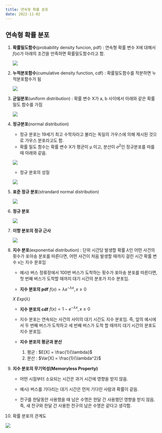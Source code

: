 ```yaml
---
title: 연속형 확률 분포
date: 2022-11-02
---
```


## 연속형 확률 분포

1. **확률밀도함수**(probability density funcion, pdf) : 연속형 확률 변수 X에 대해서 $f(x)$가 아래의 조건을 만족하면 확률밀도함수라고 함.

   ![](/note/statistics/pd-3.PNG)

2. **누적분포함수**(cumulative density function, cdf) : 확률밀도함수를 적분하면 누적분포함수가 됨

   ![](/note/statistics/pd-4.PNG)

3. **균일분포**(uniform distribution) : 확률 변수 X가 a, b 사이에서 아래와 같은 확률 밀도 함수를 가짐

   ![](/note/statistics/pd-5.PNG)

4. **정규분포**(normal distribution)

   - 정규 분포는 19세기 최고 수학자라고 불리는 독일의 가우스에 의해 제시된 것으로 가우스 분포라고도 함.
   - 확률 밀도 함수는 확률 변수 X가 평균이 μ 이고, 분산이 $\sigma^2$인 정규분포를 따를 때 아래와 같음.

   ![](/note/statistics/pd-6.PNG)

   - 정규 분포의 성질

   ![](/note/statistics/pd-7.PNG)

5. **표준 정규 분포**(strandard normal distribution)

   ![](/note/statistics/pd-8.PNG)

6. **정규 분포**

   ![](/note/statistics/pd-9.PNG)

7. **이항 분포의 정규 근사**

   ![](/note/statistics/pd-10.PNG)

8. **지수 분포**(exponential distribution) : 단위 시간당 발생할 확률 $\lambda$인 어떤 사건의 횟수가 포아송 분포를 따른다면, 어떤 사건이 처음 발생할 때까지 걸린 시간 확률 변수 x는 지수 분포임

   - 예시) 버스 정류장에서 100번 버스가 도착하는 횟수가 포아송 분포를 따른다면, 첫 번째 버스가 도착할 때까지 대기 시간의 분포가 지수 분포임.

   - **지수 분포의 pdf** $f(x) = \lambda e^{-\lambda x}, x \geq 0$

   $X ~ Exp(\lambda)$

   - **지수 분포의 cdf** $f(x) = 1 - e^{-\lambda x}, x \geq 0$

   - 지수 분포는 연속되는 사건의 사이의 대기 시간도 지수 분포임. 즉, 앞의 예시에서 두 번째 버스가 도착하고 세 번째 버스가 도착 할 때까지 대기 시간의 분포도 지수 분포임.

   - **지수 분포의 평균과 분산**

     1. 평균 : $E[X] = \frac{1}{\lambda}$
     1. 분산 : $Var[X] = \frac{1}{\lambda^2}$

9. **지수 분포의 무기억성(Memoryless Property)**

   - 어떤 시점부터 소요되는 시간은 과거 시간에 영향을 받지 않음.

   - 예시) 버스를 기다리는 대기 시간은 먼저 기다린 사람과 확률이 같음.
   - 전구를 한달동안 사용했을 때 남은 수명은 한달 간 사용했던 영향을 받지 않음. 즉, 새 전구와 한달 간 사용한 전구의 남은 수명은 같다고 생각함.

10. 확률 분포의 관계도

![](/note/statistics/pd-11.PNG)
